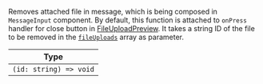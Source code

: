 Removes attached file in message, which is being composed in `MessageInput` component. By default, this function is attached to `onPress` handler for close button in [FileUploadPreview](../../../core-components/channel.mdx#fileuploadpreview).
It takes a string ID of the file to be removed in the [`fileUploads`](../../../contexts/message_input_context.mdx#fileuploads) array as parameter.

| Type                   |
| ---------------------- |
| `(id: string) => void` |
